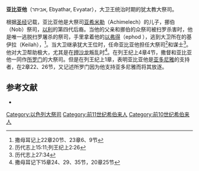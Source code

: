 '''亚比亚他'''（אביתר, Ebyathar, Evyatar），大卫王统治时期的犹太教大祭司。

根据[[圣经|圣经]]记载，亚比亚他是大祭司[[亚希米勒|亚希米勒]]（Achimelech）的儿子，挪伯（Nob）祭司，[[以利|以利]]的第四代后裔。当他的父亲和挪伯的众祭司被扫罗杀害时，他是唯一逃脱扫罗屠杀的祭司，手里拿着他的[[以弗得|以弗得]]（ephod ），逃到大卫所在的基伊拉（Keilah），<ref>撒母耳记上22章20节、23章6、9节</ref>。当大卫继承犹大王位时，任命亚比亚他担任大祭司<ref>历代志上15:11;列王纪上2:26</ref>和谋士<ref>历代志上27:34</ref>。他对大卫帮助极大，尤其是在[[押沙龙|押沙龙]]叛乱时<ref>撒母耳记下15章24、29、35节，20章25节</ref>。在列王纪上4章4节，撒督和亚比亚他一同作[[所罗门|所罗门]]的大祭司。但是在列王纪上1章，表明亚比亚他是[[亚多尼雅|亚多尼雅]]的支持者，在2章22、26节，又记述所罗门因为他支持亚多尼雅而将其放逐。  

{{succession
  | office = [[以色列大祭司列表|以色列大祭司]]
  | preceded = [[亚希米勒|亚希米勒]]
  | succeeded = [[撒督|撒督]]
}}

==参考文献==
<div class="references-small">
<references />
</div>
*{{1911}}

[[Category:以色列大祭司|Category:以色列大祭司]]
[[Category:前11世纪希伯来人|Category:前11世纪希伯来人]]
[[Category:前10世纪希伯来人|Category:前10世纪希伯来人]]